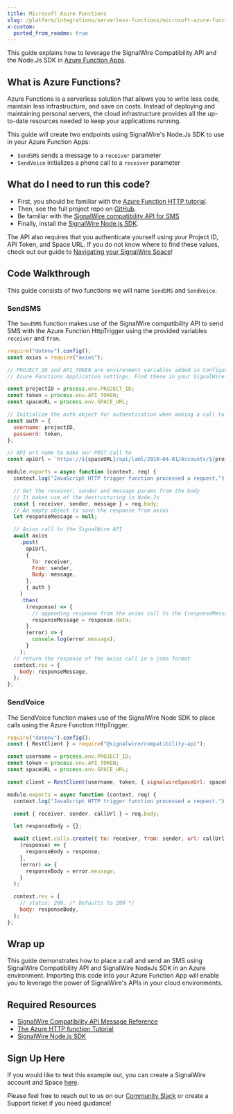 ```yaml
---
title: Microsoft Azure Functions
slug: /platform/integrations/serverless-functions/microsoft-azure-functions
x-custom:
  ported_from_readme: true
---
```


This guide explains how to leverage the SignalWire Compatibility API and the Node.Js SDK in [Azure Function Apps](https://docs.microsoft.com/en-us/azure/azure-functions/functions-overview).

## What is Azure Functions?

Azure Functions is a serverless solution that allows you to write less code, maintain less infrastructure, and save on costs. Instead of deploying and maintaining personal servers, the cloud infrastructure provides all the up-to-date resources needed to keep your applications running.

This guide will create two endpoints using SignalWire's Node.Js SDK to use in your Azure Function Apps:

- `SendSMS` sends a message to a `receiver` parameter
- `SendVoice` initializes a phone call to a `receiver` parameter

## What do I need to run this code?

- First, you should be familiar with the [Azure Function HTTP tutorial](https://docs.microsoft.com/en-us/azure/azure-functions/create-first-function-vs-code-node).
- Then, see the full project repo on [GitHub](https://github.com/signalwire/guides/tree/main/Integrations/SignalWire%20API%20on%20Azure%20Function%20-%20NodeJS).
- Be familiar with the [SignalWire compatibility API for SMS](/rest/compatibility-api/endpoints/create-message)
- Finally, install the [SignalWire Node.js SDK](https://www.npmjs.com/package/@signalwire/compatibility-api).

The API also requires that you authenticate yourself using your Project ID, API Token, and Space URL. If you do not know where to find these values, check out our guide to [Navigating your SignalWire Space](/platform/dashboard/get-started/explore)!

## Code Walkthrough

This guide consists of two functions we will name `SendSMS` and `SendVoice`.

### SendSMS

The `SendSMS` function makes use of the SignalWire compatibility API to send SMS with the Azure Function HttpTrigger using the provided variables `receiver` and `from`.

```javascript
require("dotenv").config();
const axios = require("axios");

// PROJECT_ID and API_TOKEN are environment variables added in Configuration found in
// Azure Functions Application settings. Find these in your SignalWire Space

const projectID = process.env.PROJECT_ID;
const token = process.env.API_TOKEN;
const spaceURL = process.env.SPACE_URL;

// Initialize the auth object for authentication when making a call to SignalWire API
const auth = {
  username: projectID,
  password: token,
};

// API url name to make our POST call to
const apiUrl = `https://${spaceURL}/api/laml/2010-04-01/Accounts/${projectID}/Messages`;

module.exports = async function (context, req) {
  context.log("JavaScript HTTP trigger function processed a request.");

  // Get the receiver, sender and message params from the body
  // It makes use of the destructuring in Node.Js
  const { receiver, sender, message } = req.body;
  // An empty object to save the response from axios
  let responseMessage = null;

  // Axios call to the SignalWire API
  await axios
    .post(
      apiUrl,
      {
        To: receiver,
        From: sender,
        Body: message,
      },
      { auth }
    )
    .then(
      (response) => {
        // appending response from the axios call to the {responseMessage} object
        responseMessage = response.data;
      },
      (error) => {
        console.log(error.message);
      }
    );
  // return the response of the axios call in a json format
  context.res = {
    body: responseMessage,
  };
};
```

### SendVoice

The SendVoice function makes use of the SignalWire Node SDK to place calls using the Azure Function HttpTrigger.

```javascript
require("dotenv").config();
const { RestClient } = require("@signalwire/compatibility-api");

const username = process.env.PROJECT_ID;
const token = process.env.API_TOKEN;
const spaceURL = process.env.SPACE_URL;

const client = RestClient(username, token, { signalwireSpaceUrl: spaceURL });

module.exports = async function (context, req) {
  context.log("JavaScript HTTP trigger function processed a request.");

  const { receiver, sender, callUrl } = req.body;

  let responseBody = {};

  await client.calls.create({ to: receiver, from: sender, url: callUrl }).then(
    (response) => {
      responseBody = response;
    },
    (error) => {
      responseBody = error.message;
    }
  );

  context.res = {
    // status: 200, /* Defaults to 200 */
    body: responseBody,
  };
};
```

## Wrap up

This guide demonstrates how to place a call and send an SMS using SignalWire Compatibility API and SignalWire NodeJs SDK in an Azure environment. Importing this code into your Azure Function App will enable you to leverage the power of SignalWire's APIs in your cloud environments.

## Required Resources

- [SignalWire Compatibility API Message Reference](/rest/compatibility-api/endpoints/create-message)
- [The Azure HTTP function Tutorial](https://docs.microsoft.com/en-us/azure/azure-functions/create-first-function-vs-code-node)
- [SignalWire Node.js SDK](https://www.npmjs.com/package/@signalwire/compatibility-api)

## Sign Up Here

If you would like to test this example out, you can create a SignalWire account and Space [here](https://m.signalwire.com/signups/new?s=1).

Please feel free to reach out to us on our [Community Slack](http://signalwire.community/) or create a Support ticket if you need guidance!
